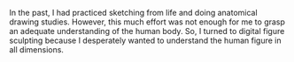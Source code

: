 In the past, I had practiced sketching from life and doing anatomical drawing studies. However, this much effort was not enough for me to grasp an adequate understanding of the human body. So, I turned to digital figure sculpting because I desperately wanted to understand the human figure in all dimensions.
